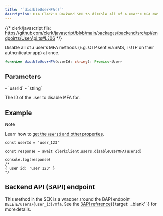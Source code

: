```yaml
---
title: '`disableUserMFA()`'
description: Use Clerk's Backend SDK to disable all of a user's MFA methods at once.
---
```


{/* clerk/javascript file: https://github.com/clerk/javascript/blob/main/packages/backend/src/api/endpoints/UserApi.ts#L206 */}

Disable all of a user's MFA methods (e.g. OTP sent via SMS, TOTP on their authenticator app) at once.

```ts
function disableUserMFA(userId: string): Promise<User>
```

## Parameters

<Properties>
  - `userId`
  - `string`

  The ID of the user to disable MFA for.
</Properties>

## Example

> [!NOTE]
> Learn how to [get the `userId` and other properties](/docs/references/backend/overview#get-the-user-id-and-other-properties).

```tsx
const userId = 'user_123'

const response = await clerkClient.users.disableUserMFA(userId)

console.log(response)
/*
{ user_id: 'user_123' }
*/
```

## Backend API (BAPI) endpoint

This method in the SDK is a wrapper around the BAPI endpoint `DELETE/users/{user_id}/mfa`. See the [BAPI reference](/docs/reference/backend-api/tag/Users#operation/DisableMFA){{ target: '_blank' }} for more details.
